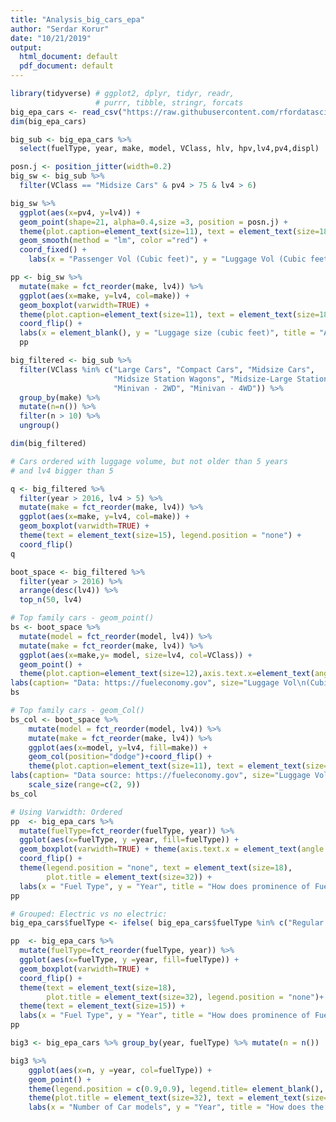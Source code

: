 ```yaml
---
title: "Analysis_big_cars_epa"
author: "Serdar Korur"
date: "10/21/2019"
output:
  html_document: default
  pdf_document: default
---
```



```r
library(tidyverse) # ggplot2, dplyr, tidyr, readr, 
                   # purrr, tibble, stringr, forcats
big_epa_cars <- read_csv("https://raw.githubusercontent.com/rfordatascience/tidytuesday/master/data/2019/2019-10-15/big_epa_cars.csv")
dim(big_epa_cars)
```


```r
big_sub <- big_epa_cars %>% 
  select(fuelType, year, make, model, VClass, hlv, hpv,lv4,pv4,displ)
```


```r
posn.j <- position_jitter(width=0.2)
big_sw <- big_sub %>% 
  filter(VClass == "Midsize Cars" & pv4 > 75 & lv4 > 6) 

big_sw %>%
  ggplot(aes(x=pv4, y=lv4)) + 
  geom_point(shape=21, alpha=0.4,size =3, position = posn.j) + 
  theme(plot.caption=element_text(size=11), text = element_text(size=18),    plot.title = element_text(size=32), legend.position = "none") +
  geom_smooth(method = "lm", color ="red") + 
  coord_fixed() +
    labs(x = "Passenger Vol (Cubic feet)", y = "Luggage Vol (Cubic feet)", title = "Luggage space negatively \ncorrelates with passenger space")

```

```r
pp <- big_sw %>% 
  mutate(make = fct_reorder(make, lv4)) %>%
  ggplot(aes(x=make, y=lv4, col=make)) + 
  geom_boxplot(varwidth=TRUE) +
  theme(plot.caption=element_text(size=11), text = element_text(size=18),    plot.title = element_text(size=32), legend.position = "none") +
  coord_flip() + 
  labs(x = element_blank(), y = "Luggage size (cubic feet)", title = "Average luggage volumes in Midsized cars")
  pp
```


```r
big_filtered <- big_sub %>% 
  filter(VClass %in% c("Large Cars", "Compact Cars", "Midsize Cars", 
                       "Midsize Station Wagons", "Midsize-Large Station Wagons",
                       "Minivan - 2WD", "Minivan - 4WD")) %>% 
  group_by(make) %>% 
  mutate(n=n()) %>% 
  filter(n > 10) %>% 
  ungroup()

dim(big_filtered)
```


```r
# Cars ordered with luggage volume, but not older than 5 years 
# and lv4 bigger than 5

q <- big_filtered %>% 
  filter(year > 2016, lv4 > 5) %>%
  mutate(make = fct_reorder(make, lv4)) %>%
  ggplot(aes(x=make, y=lv4, col=make)) + 
  geom_boxplot(varwidth=TRUE) +
  theme(text = element_text(size=15), legend.position = "none") +
  coord_flip()
q
```


```r
boot_space <- big_filtered %>% 
  filter(year > 2016) %>% 
  arrange(desc(lv4)) %>% 
  top_n(50, lv4)

# Top family cars - geom_point()
bs <- boot_space %>% 
  mutate(model = fct_reorder(model, lv4)) %>%
  mutate(make = fct_reorder(make, lv4)) %>% 
  ggplot(aes(x=make,y= model, size=lv4, col=VClass)) + 
  geom_point() +
  theme(plot.caption=element_text(size=12),axis.text.x=element_text(angle=45, hjust=1),text = element_text(size=18), plot.title = element_text(size=32)) +
labs(caption= "Data: https://fueleconomy.gov", size="Luggage Vol\n(Cubic feet)", x = element_blank(), y = element_blank(), title = "Which are the best family cars?")  + guides(size = guide_legend(order = 1), shape = guide_legend(order = 2)) + scale_size(range=c(2, 9))
bs
```

```r
# Top family cars - geom_Col()
bs_col <- boot_space %>% 
    mutate(model = fct_reorder(model, lv4)) %>%
    mutate(make = fct_reorder(make, lv4)) %>% 
    ggplot(aes(x=model, y=lv4, fill=make)) + 
    geom_col(position="dodge")+coord_flip() + 
    theme(plot.caption=element_text(size=11), text = element_text(size=18), plot.title = element_text(size=32))  +
labs(caption= "Data source: https://fueleconomy.gov", size="Luggage Vol\n(Cubic feet)", x = element_blank(), y = "Luggage Vol (Cubic feet)", title = "Which are the best family cars?") +
    scale_size(range=c(2, 9)) 
bs_col
```



```r
# Using Varwidth: Ordered
pp  <- big_epa_cars %>% 
  mutate(fuelType=fct_reorder(fuelType, year)) %>% 
  ggplot(aes(x=fuelType, y =year, fill=fuelType)) + 
  geom_boxplot(varwidth=TRUE) + theme(axis.text.x = element_text(angle = 45, hjust = 1)) +
  coord_flip() + 
  theme(legend.position = "none", text = element_text(size=18), 
        plot.title = element_text(size=32)) + 
  labs(x = "Fuel Type", y = "Year", title = "How does prominence of Fuel Types \nchange with the year?")
pp
```


```r
# Grouped: Electric vs no electric:
big_epa_cars$fuelType <- ifelse( big_epa_cars$fuelType %in% c("Regular Gas and Electricity", "Premium Gas or Electricity", "Premium and Electricity", "Regular Gas or Electricity", "Electricity"), "Electric", "Non-Electric")

pp  <- big_epa_cars %>% 
  mutate(fuelType=fct_reorder(fuelType, year)) %>% 
  ggplot(aes(x=fuelType, y =year, fill=fuelType)) + 
  geom_boxplot(varwidth=TRUE) +
  coord_flip() + 
  theme(text = element_text(size=18), 
        plot.title = element_text(size=32), legend.position = "none")+
  theme(text = element_text(size=15)) +
  labs(x = "Fuel Type", y = "Year", title = "How does prominence of Fuel Types \nchange with the year?")
pp
```

```r
big3 <- big_epa_cars %>% group_by(year, fuelType) %>% mutate(n = n())

big3 %>% 
    ggplot(aes(x=n, y =year, col=fuelType)) +
    geom_point() +
    theme(legend.position = c(0.9,0.9), legend.title= element_blank(), legend.background = element_blank()) + 
    theme(plot.title = element_text(size=32), text = element_text(size=15)) + coord_flip() +
    labs(x = "Number of Car models", y = "Year", title = "How does the Numbers of Electric vs Non Electric cars \nchange by year?")

```
